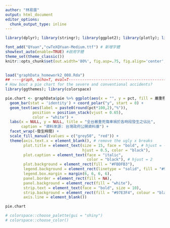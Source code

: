 ```yaml
---
author: "林易霆"
output: html_document
editor_options: 
  chunk_output_type: inline
---
```


```r


library(dplyr); library(stringr); library(ggplot2); library(plotly); library(lubridate); library(readr); library(tidyr); library(showtext); library(colorspace); library(magrittr)

font_add("QYuan","cwTeXQYuan-Medium.ttf") # 新增字體
showtext_auto(enable=TRUE) #啟用字體
theme_set(theme_classic())
knitr::opts_chunk$set(out.width='80%', fig.asp=.75, fig.align='center', fig.showtext=T)

 
load("graphData_homework2_008.Rda")
## ----graph, echo=T, eval=T-----------------------------------------------
# How bout a pie chart for the severe and conventional accidents?
library(ggthemes); library(colorspace)

pie.chart <- graphData$pie %>% ggplot(aes(x = "", y = pct, fill = 嚴重程度)) +
  geom_bar(stat = 'identity') + coord_polar("y", start = 0) + 
  geom_text(aes(label = paste0(round(pct*100,2),"%")),
            position = position_stack(vjust = 0.65),
            color = "white") +
  labs(x = NULL, y = NULL, title = "全台嚴重死傷車禍於各時段發生之佔比", 
       caption = "資料來源: 台灣政府公開資料庫") +
  facet_wrap(~發生時間) +
  scale_fill_manual(values = c("grey50", "red")) +
  theme(axis.text.x = element_blank(), # remove the ugly x breaks
        plot.title = element_text(size = 15, face = "bold", # hjust = -0.5
                                  hjust = 0.5, color = "black"), 
        plot.caption = element_text(face = "italic",
                                    color = "black"), # hjust = 2
        plot.background = element_rect(fill = "#FBDFB3"), 
        legend.background = element_rect(linetype = "solid", fill = "#97E3F4", color = "black"),
        legend.box.margin = margin(6, 6, 6, 6),
        panel.border = element_rect(fill = NA),
        panel.background = element_rect(fill = "white"),
        strip.text = element_text(face = "bold", size = 10),
        strip.background = element_rect(fill = "#97E3F4", colour = "black", size = 1.5),
        axis.line = element_blank())

pie.chart

# colorspace::choose_palette(gui = "shiny")
# colorspace::choose_color() 
```
 
